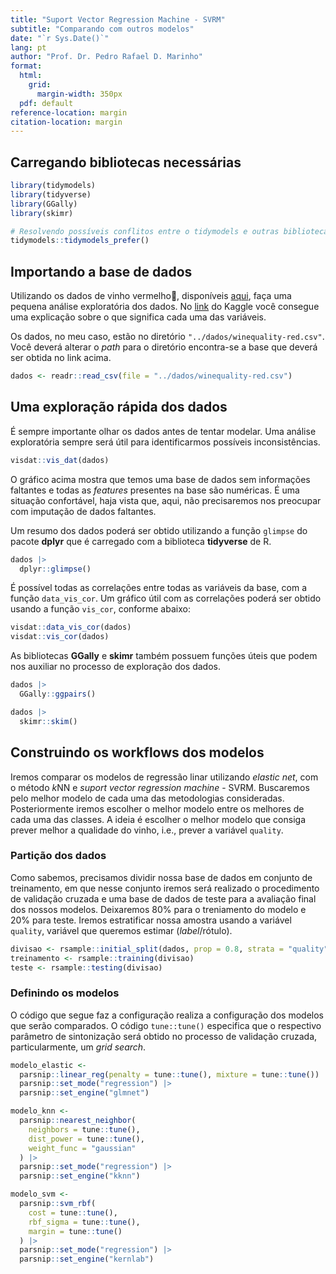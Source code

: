 ```yaml
---
title: "Suport Vector Regression Machine - SVRM"
subtitle: "Comparando com outros modelos"
date: "`r Sys.Date()`"
lang: pt
author: "Prof. Dr. Pedro Rafael D. Marinho"
format:
  html:
    grid:
      margin-width: 350px
  pdf: default
reference-location: margin
citation-location: margin
---
```


## Carregando bibliotecas necessárias

```r
library(tidymodels)
library(tidyverse)
library(GGally)
library(skimr)

# Resolvendo possíveis conflitos entre o tidymodels e outras bibliotecas
tidymodels::tidymodels_prefer()
```

## Importando a base de dados

Utilizando os dados de vinho vermelho🍷,
disponíveis
[aqui](https://www.kaggle.com/datasets/uciml/red-wine-quality-cortez-et-al-2009),
faça uma pequena análise exploratória dos dados. No
[link](https://www.kaggle.com/datasets/uciml/red-wine-quality-cortez-et-al-2009)
do Kaggle você consegue uma explicação sobre o que significa cada uma
das variáveis.

Os dados, no meu caso, estão no diretório `"../dados/winequality-red.csv"`. Você
deverá alterar o *path* para o diretório encontra-se a base que deverá ser obtida
no link acima.

```r
dados <- readr::read_csv(file = "../dados/winequality-red.csv")
```
## Uma exploração rápida dos dados

É sempre importante olhar os dados antes de tentar modelar. Uma análise exploratória
sempre será útil para identificarmos possíveis inconsistências.

```r
visdat::vis_dat(dados)
```

O gráfico acima mostra que temos uma base de dados sem informações faltantes e todas as *features*
presentes na base são numéricas. É uma situação confortável, haja vista que, aqui, não precisaremos
nos preocupar com imputação de dados faltantes.

Um resumo dos dados poderá ser obtido utilizando a função `glimpse` do pacote **dplyr** que é carregado
com a biblioteca **tidyverse** de R.

```r
dados |> 
  dplyr::glimpse()
```

É possível todas as correlações entre todas as variáveis da base, com a função `data_vis_cor`. Um gráfico útil com as correlações poderá ser obtido usando a função `vis_cor`, conforme abaixo:

```r
visdat::data_vis_cor(dados)
visdat::vis_cor(dados)
```

As bibliotecas **GGally** e **skimr** também possuem funções úteis que podem nos 
auxiliar no processo de exploração dos dados.

```r
dados |> 
  GGally::ggpairs()

dados |> 
  skimr::skim()
```

## Construindo os workflows dos modelos

Iremos comparar os modelos de regressão linar utilizando *elastic net*, com o método $k$NN e *suport vector regression machine* - SVRM. Buscaremos pelo melhor modelo de cada uma das metodologias consideradas. Posteriormente iremos escolher o melhor modelo entre os melhores de cada uma das classes. A ideia é escolher o melhor modelo que consiga prever melhor a qualidade do vinho, i.e., prever a variável `quality`.

### Partição dos dados

Como sabemos, precisamos dividir nossa base de dados em conjunto de treinamento, em que nesse conjunto iremos será realizado o procedimento de validação cruzada e uma base de dados de teste para a avaliação final dos nossos modelos. Deixaremos $80\%$ para o treniamento do modelo e $20\%$ para teste. Iremos estratificar nossa amostra usando a variável `quality`, variável que queremos estimar (*label*/rótulo).

```r
divisao <- rsample::initial_split(dados, prop = 0.8, strata = "quality")
treinamento <- rsample::training(divisao)
teste <- rsample::testing(divisao)
```

### Definindo os modelos

O código que segue faz a configuração realiza a configuração dos modelos que serão
comparados. O código `tune::tune()` especifica que o respectivo parâmetro de sintonização
será obtido no processo de validação cruzada, particularmente, um *grid search*.

```r
modelo_elastic <- 
  parsnip::linear_reg(penalty = tune::tune(), mixture = tune::tune()) |> 
  parsnip::set_mode("regression") |> 
  parsnip::set_engine("glmnet")

modelo_knn <-
  parsnip::nearest_neighbor(
    neighbors = tune::tune(),
    dist_power = tune::tune(), 
    weight_func = "gaussian" 
  ) |> 
  parsnip::set_mode("regression") |> 
  parsnip::set_engine("kknn")

modelo_svm <- 
  parsnip::svm_rbf(
    cost = tune::tune(),
    rbf_sigma = tune::tune(),
    margin = tune::tune()
  ) |> 
  parsnip::set_mode("regression") |> 
  parsnip::set_engine("kernlab")
```

